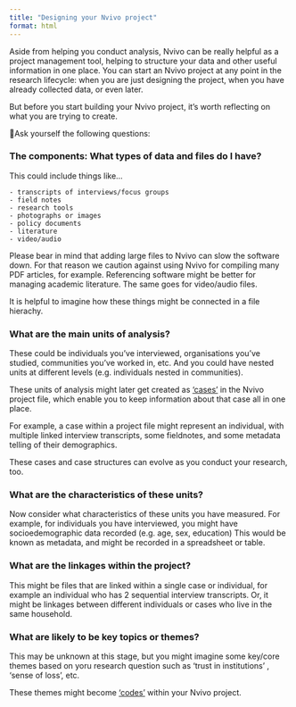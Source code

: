 ```yaml
---
title: "Designing your Nvivo project"
format: html
---
```



Aside from helping you conduct analysis, Nvivo can be really helpful as a project management tool,  helping to structure your data and other useful information in one place. You can start an Nvivo project at any point in the research lifecycle: when you are just designing the project, when you have already collected data, or even later. 

But before you start building your Nvivo project, it's worth reflecting on what you are trying to create.  

🤔Ask yourself the following questions: 

### **The components: What types of data and files do I have?** 

  This could include things like...
  
    - transcripts of interviews/focus groups 
    - field notes 
    - research tools
    - photographs or images 
    - policy documents
    - literature 
    - video/audio 
    
  Please bear in mind that adding large files to Nvivo can slow the software down. For that reason we caution against using Nvivo for compiling many PDF articles, for example.  Referencing software might be better for managing academic literature. The same goes for video/audio files. 
  
  It is helpful to imagine how these things might be connected in a file hierachy. 
  
### **What are the main units of analysis?** 
  
  These could be individuals you've interviewed, organisations you've studied, communities you've worked in, etc. And you could have nested units at different levels (e.g. individuals nested in communities). 
  
  These units of analysis might later get created as ['cases'](https://help-nv.qsrinternational.com/20/win/Content/cases/cases.html) in the Nvivo project file, which enable you to keep information about that case all in one place.  
  
  For example, a case within a project file might represent an individual, with multiple linked interview transcripts, some fieldnotes, and some metadata telling of their demographics. 
  
  These cases and case structures can evolve as you conduct your research, too. 
  
  
### **What are the characteristics of these units?**
  
  Now consider what characteristics of these units you have measured. For example, for individuals you have interviewed, you might have socioedemographic data recorded (e.g. age, sex, education)
  This would be known as metadata, and might be recorded in a spreadsheet or table. 
  
### **What are the linkages within the project?**

This might be files that are linked within a single case or individual, for example an individual who has 2 sequential interview transcripts. Or, it might be linkages between different individuals or cases who live in the same household. 

### **What are likely to be key topics or themes?**

This may be unknown at this stage, but you might imagine some key/core themes based on yoru research question such as 'trust in institutions' , 'sense of loss', etc. 

These themes might become ['codes'](https://help-nv.qsrinternational.com/12/win/v12.1.115-d3ea61/Content/nodes/codes.htm)  within your Nvivo project. 

